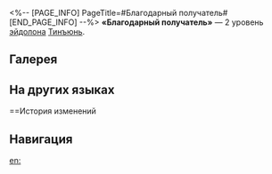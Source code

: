 <%-- [PAGE_INFO]
PageTitle=#Благодарный получатель#
[END_PAGE_INFO] --%>
{{Эйдолон Инфобокс
|Название         = Благодарный получатель
|Изображение      = Эйдолон Благодарный получатель.png
|Персонаж         = Тинъюнь
|Уровень          = 2
|Длительность     = 
|Описание         = После победы над противником союзник со статусом Благословение восстанавливает 5 ед. энергии. Этот эффект может сработать только 1 раз за ход.
|Свойство1        = 
|Масштабирование1 = 
}}
'''«Благодарный получатель»''' — 2 уровень [[эйдолон]]а [[Тинъюнь]].

==Галерея==
{{Галерея|position=left|captionalign=center
|Персонаж Тинъюнь Эйдолон 2.png|Осколок Эйдолона
}}

==На других языках==
{{На других языках
|en   = Gainfully Gives, Givingly Gains
|zhs  = 君子惠渥，晏笑承之
|zht  = 君子惠渥，晏笑承之
|ja   = {{Rubi|君子|くんし}}の{{Rubi|恩恵|おんけい}}
{{Rubi|微笑|ほほえ}}みを{{Rubi|以|もっ}}て{{Rubi|承|うけたまわ}}るべき
|ko   = 군자의 은혜에는 미소로 화답을
|es   = Beneficiario agradecido
|fr   = Généreuse donatrice
|ru   = Благодарный получатель
|th   = Gainfully Gives, Givingly Gains
|vi   = Ân Huệ Quân Tử
|de   = Ein dankbarer Nutznießer
|id   = Gainfully Gives, Givingly Gains
|pt   = Dá os Ganhos, Ganha o que Dá
}}

==История изменений
{{История изменений|3.5}}

==Навигация==
{{Навык Навбокс|Тинъюнь}}

[[en:]]